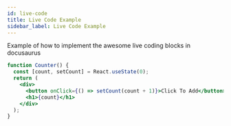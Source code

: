 ```yaml
---
id: live-code
title: Live Code Example
sidebar_label: Live Code Example
---
```


Example of how to implement the awesome live coding blocks in docusaurus

```jsx live
function Counter() {
  const [count, setCount] = React.useState(0);
  return (
    <div>
      <button onClick={() => setCount(count + 1)}>Click To Add</button>
      <h1>{count}</h1>
    </div>
  );
}
```
